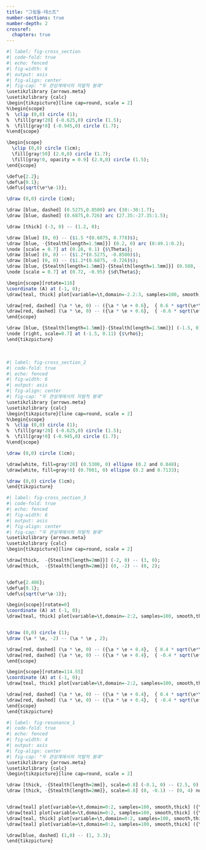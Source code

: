 ```yaml
---
title: "그림들-테스트"
number-sections: true
number-depth: 2
crossref:
  chapters: true
---
```



```r
#| label: fig-cross_section
#| code-fold: true
#| echo: fenced
#| fig-width: 6
#| output: asis
#| fig-align: center
#| fig-cap: "두 관성계에서의 자발적 붕괘"
\usetikzlibrary {arrows.meta}
\usetikzlibrary {calc}
\begin{tikzpicture}[line cap=round, scale = 2]
%\begin{scope}
%  \clip (0,0) circle (1);
%  \fill[gray!20] (-0.625,0) circle (1.5);
%  \fill[gray!0] (-0.945,0) circle (1.7);
%\end{scope}

\begin{scope}
  \clip (0,0) circle (1cm);
  \fill[gray!50] (2.0,0) circle (1.7);
  \fill[gray!0, opacity = 0.9] (2.0,0) circle (1.5);
\end{scope}

\def\e{2.2};
\def\a{0.1};
\def\s{sqrt(\e*\e-1)};

\draw (0,0) circle (1cm);

\draw [blue, dashed] (0.5275,0.8500) arc (30:-30:1.7);
\draw [blue, dashed] (0.6875,0.726) arc (27.35:-27.35:1.5);

\draw [thick] (-3, 0) -- (1.2, 0);

\draw [blue] (0, 0) -- ($1.5 *(0.6075, 0.778)$);
\draw [blue, -{Stealth[length=1.5mm]}] (0.2, 0) arc (0:49.1:0.2);
\node [scale = 0.7] at (0.28, 0.1) {$\Theta$}; 
\draw [blue] (0, 0) -- ($1.2*(0.5275, -0.8500)$);
\draw [blue] (0, 0) -- ($1.2*(0.6875, -0.726)$);
\draw [blue, {Stealth[length=1.5mm]}-{Stealth[length=1.5mm]}] (0.580, -0.935) arc (-58:-46.5:1.1);
\node [scale = 0.7] at (0.72, -0.95) {$d\Theta$};

\begin{scope}[rotate=116]
\coordinate (A) at (-1, 0);
\draw[teal, thick] plot[variable=\t,domain=-2.2:3, samples=100, smooth,thick] ({\a * (cosh(\t) + \e)}, {\a * sqrt(\e*\e-1)*sinh(\t)});

\draw[red, dashed] (\a * \e, 0) -- ({\a * \e + 0.6},  { 0.6 * sqrt(\e*\e-1) });
\draw[red, dashed] (\a * \e, 0) -- ({\a * \e + 0.6},  { -0.6 * sqrt(\e*\e-1) });
\end{scope}

\draw [blue, {Stealth[length=1.5mm]}-{Stealth[length=1.5mm]}] (-1.5, 0) -- (-1.5, 0.23);
\node [right, scale=0.7] at (-1.5, 0.11) {$\rho$};
\end{tikzpicture}
```
</br>

```r
#| label: fig-cross_section_2
#| code-fold: true
#| echo: fenced
#| fig-width: 6
#| output: asis
#| fig-align: center
#| fig-cap: "두 관성계에서의 자발적 붕괘"
\usetikzlibrary {arrows.meta}
\usetikzlibrary {calc}
\begin{tikzpicture}[line cap=round, scale = 2]
%\begin{scope}
%  \clip (0,0) circle (1);
%  \fill[gray!20] (-0.625,0) circle (1.5);
%  \fill[gray!0] (-0.945,0) circle (1.7);
%\end{scope}

\draw (0,0) circle (1cm);

\draw[white, fill=gray!20] (0.5300, 0) ellipse (0.2 and 0.848); 
\draw[white, fill=gray!0] (0.7001, 0) ellipse (0.2 and 0.7133); 

\draw (0,0) circle (1cm);
\end{tikzpicture}
```


```r
#| label: fig-cross_section_3
#| code-fold: true
#| echo: fenced
#| fig-width: 6
#| output: asis
#| fig-align: center
#| fig-cap: "두 관성계에서의 자발적 붕괘"
\usetikzlibrary {arrows.meta}
\usetikzlibrary {calc}
\begin{tikzpicture}[line cap=round, scale = 2]

\draw[thick,  -{Stealth[length=2mm]}] (-2, 0) -- (3, 0);
\draw[thick,  -{Stealth[length=2mm]}] (0, -2) -- (0, 2);


\def\e{2.406};
\def\a{0.1};
\def\s{sqrt(\e*\e-1)};

\begin{scope}[rotate=0]
\coordinate (A) at (-1, 0);
\draw[teal, thick] plot[variable=\t,domain=-2:2, samples=100, smooth,thick] ({\a * (cosh(\t) + \e)}, {\a * sqrt(\e*\e-1)*sinh(\t)});


\draw (0,0) circle (1);
\draw (\a * \e, -2) -- (\a * \e , 2);

\draw[red, dashed] (\a * \e, 0) -- ({\a * \e + 0.4},  { 0.4 * sqrt(\e*\e-1) });
\draw[red, dashed] (\a * \e, 0) -- ({\a * \e + 0.4},  { -0.4 * sqrt(\e*\e-1) });
\end{scope}

\begin{scope}[rotate=114.55]
\coordinate (A) at (-1, 0);
\draw[teal, thick] plot[variable=\t,domain=-2:2, samples=100, smooth,thick] ({\a * (cosh(\t) + \e)}, {\a * sqrt(\e*\e-1)*sinh(\t)});

\draw[red, dashed] (\a * \e, 0) -- ({\a * \e + 0.4},  { 0.4 * sqrt(\e*\e-1) });
\draw[red, dashed] (\a * \e, 0) -- ({\a * \e + 0.4},  { -0.4 * sqrt(\e*\e-1) });
\end{scope}
\end{tikzpicture}
```



```r
#| label: fig-resonance_1
#| code-fold: true
#| echo: fenced
#| fig-width: 4
#| output: asis
#| fig-align: center
#| fig-cap: "두 관성계에서의 자발적 붕괘"
\usetikzlibrary {arrows.meta}
\usetikzlibrary {calc}
\begin{tikzpicture}[line cap=round, scale = 2]

\draw [thick, -{Stealth[length=2mm]}, scale=0.8] (-0.1, 0) -- (2.5, 0) node [right, scale=0.7] {$\omega/\omega_0$};
\draw [thick, -{Stealth[length=2mm]}, scale=0.8] (0, -0.1) -- (0, 4) node [left, scale=0.7] {$x_0(\omega)$};


\draw[teal] plot[variable=\t,domain=0:2, samples=100, smooth,thick] ({\t}, {1.0/sqrt((1-\t)^2 + 4*1.0^2)}) node [right, scale=0.8, black] {$\beta/\omega = 1$};
\draw[teal] plot[variable=\t,domain=0:2, samples=100, smooth,thick] ({\t}, {1.0/sqrt((1-\t)^2 + 4*0.5^2)}) node [right, scale=0.8, black] {$\beta/\omega = 1/2$};
\draw[teal, thick] plot[variable=\t,domain=0:2, samples=100, smooth,thick] ({\t}, {1.0/sqrt((1-\t)^2 + 4*0.25^2)}) node [right, scale=0.8, black] {$\beta/\omega = 1/4$};
\draw[teal] plot[variable=\t,domain=0:2, samples=100, smooth,thick] ({\t}, {1.0/sqrt((1-\t)^2 + 4*(1/6)^2)}) node [above right, scale=0.8, black] {$\beta/\omega = 1/6$};

\draw[blue, dashed] (1,0) -- (1, 3.3);
\end{tikzpicture}
```
